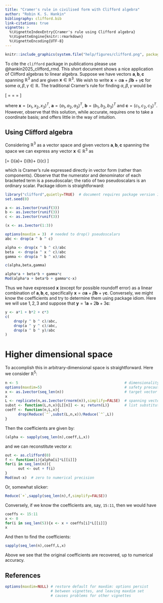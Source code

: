 ```yaml
---
title: "Cramer's rule in civilised form with Clifford algebra"
author: "Robin K. S. Hankin"
bibliography: clifford.bib
link-citations: true
vignette: >
  %\VignetteIndexEntry{Cramer's rule using Clifford algebra}
  %\VignetteEngine{knitr::rmarkdown}
  %\VignetteEncoding{UTF-8}
---
```


```r
knitr::include_graphics(system.file("help/figures/clifford.png", package = "clifford"))
```

To cite the `clifford` package in publications please use
@hankin2025_clifford_rmd.  This short document shows a nice application of
Clifford algebras to linear algebra.  Suppose we have vectors
${\mathbf a}, {\mathbf b}, {\mathbf c}$ spanning $\mathbb{R}^3$ and
are given ${\mathbf x}\in\mathbb{R}^3$.  We wish to write ${\mathbf
x}=\alpha {\mathbf a}+\beta {\mathbf b}+\gamma {\mathbf c}$ for some
$\alpha,\beta,\gamma\in\mathbb{R}$.  The traditional Cramer's rule for
finding $\alpha,\beta,\gamma$ would be

\[
\alpha=\frac{
	\det\begin{bmatrix}
	x_1&b_1&c_1\\
	x_2&b_2&c_2\\
	x_3&b_3&c_3
	\end{bmatrix}
	}{
	\det\begin{bmatrix}
	a_1&b_1&c_1\\
	a_2&b_2&c_2\\
	a_3&b_3&c_3
	\end{bmatrix}
}
\qquad\beta=\frac{
	\det\begin{bmatrix}
	a_1&x_1&c_1\\
	a_2&x_2&c_2\\
	a_3&x_3&c_3
	\end{bmatrix}
	}{
	\det\begin{bmatrix}
	a_1&b_1&c_1\\
	a_2&b_2&c_2\\
	a_3&b_3&c_3
	\end{bmatrix}
}
\qquad
\gamma=\frac{
	\det\begin{bmatrix}
	a_1&b_1&x_1\\
	a_2&b_2&x_2\\
	a_3&b_3&x_3
	\end{bmatrix}
	}{
	\det\begin{bmatrix}
	a_1&b_1&c_1\\
	a_2&b_2&c_2\\
	a_3&b_3&c_3
	\end{bmatrix}
}
\]

where ${\mathbf x}=(x_1,x_2,x_3)^T$, ${\mathbf a}=(a_1,a_2,a_3)^T$,
${\mathbf b}=(b_1,b_2,b_3)^T$ and ${\mathbf c}=(c_1,c_2,c_3)^T$.
However, observe that this solution, while accurate, requires one to
take a coordinate basis; and offers little in the way of intuition.

## Using Clifford algebra

Considering $\mathbb{R}^3$ as a vector space and given vectors
${\mathbf a}, {\mathbf b}, {\mathbf c}$ spanning the space we can
express any vector ${\mathbf x}\in\mathbb{R}^3$ as

\[\mathbf{x}=
\left(\frac{{\mathbf x}\wedge{\mathbf b}\wedge{\mathbf c}}{{\mathbf a}\wedge{\mathbf b}\wedge{\mathbf c}}\right){\mathbf a}+
\left(\frac{{\mathbf a}\wedge{\mathbf x}\wedge{\mathbf c}}{{\mathbf a}\wedge{\mathbf b}\wedge{\mathbf c}}\right){\mathbf b}+
\left(\frac{{\mathbf a}\wedge{\mathbf b}\wedge{\mathbf x}}{{\mathbf a}\wedge{\mathbf b}\wedge{\mathbf c}}\right){\mathbf c}
\]

which is Cramer's rule expressed directly in vector form (rather than
components).  Observe that the numerator and denominator of each
bracketed term is a pseudoscalar; the ratio of two pseudoscalars is an
ordinary scalar.  Package idiom is straightforward:

```r
library("clifford",quietly=TRUE)  # document requires package version 1.0-9 or above
set.seed(0)
```

```r
a <- as.1vector(runif(3))
b <- as.1vector(runif(3))
c <- as.1vector(runif(3))

(x <- as.1vector(1:3))

options(maxdim = 3)  # needed to drop() pseudoscalars
abc <- drop(a ^ b ^ c)

alpha <- drop(x ^ b ^ c)/abc
beta  <- drop(a ^ x ^ c)/abc
gamma <- drop(a ^ b ^ x)/abc

c(alpha,beta,gamma)

alpha*a + beta*b + gamma*c
Mod(alpha*a + beta*b + gamma*c-x)
```

Thus we have expressed ${\mathbf x}$ (except for possible roundoff
error) as a linear combination of ${\mathbf a},{\mathbf b},{\mathbf
c}$, specifically ${\mathbf x}=\alpha{\mathbf a}+\beta{\mathbf
b}+\gamma{\mathbf c}$.  Conversely, we might know the coefficients and
try to determine them using package idiom.  Here we will use $1,2,3$
and suppose that ${\mathbf y}=1{\mathbf a}+2{\mathbf b}+3{\mathbf c}$:

```r
y <- a*1 + b*2 + c*3
c(
    drop(y ^ b ^ c)/abc,
    drop(a ^ y ^ c)/abc,
    drop(a ^ b ^ y)/abc
)
```


# Higher dimensional space

To accomplish this in arbitrary-dimensional space is straightforward.
Here we consider $\mathbb{R}^{5}$:

```r
n <- 5                                                 # dimensionality of space
options(maxdim=5)                                      # safety precaution
x <- as.1vector(seq_len(n))                            # target vector
x
L <- replicate(n,as.1vector(rnorm(n)),simplify=FALSE)  # spanning vectors
subst <- function(L,n,x){L[[n]] <- x; return(L)}       # list substitution
coeff <- function(n,L,x){
      drop(Reduce(`^`,subst(L,n,x))/Reduce(`^`,L))
}
```

Then the coefficients are given by:

```r
(alpha <- sapply(seq_len(n),coeff,L,x))
```

and we can reconstitute vector $x$:

```r
out <- as.clifford(0)
f <- function(i){alpha[i]*L[[i]]}
for(i in seq_len(n)){
      out <- out + f(i)
}
Mod(out-x)  # zero to numerical precision
```

Or, somewhat slicker:

```r
Reduce(`+`,sapply(seq_len(n),f,simplify=FALSE))
```


Conversely, if we know the coefficients are, say, `15:11`, then we would have

```r
coeffs <- 15:11
x <- 0
for(i in seq_len(5)){x <- x + coeffs[i]*L[[i]]}
x
```

And then to find the coefficients:

```r
sapply(seq_len(n),coeff,L,x)
```

Above we see that the original coefficients are recovered, up to numerical accuracy.

## References

```r
options(maxdim=NULL) # restore default for maxdim: options persist
                     # between vignettes, and leaving maxdim set
                     # causes problems for other vignettes
```
